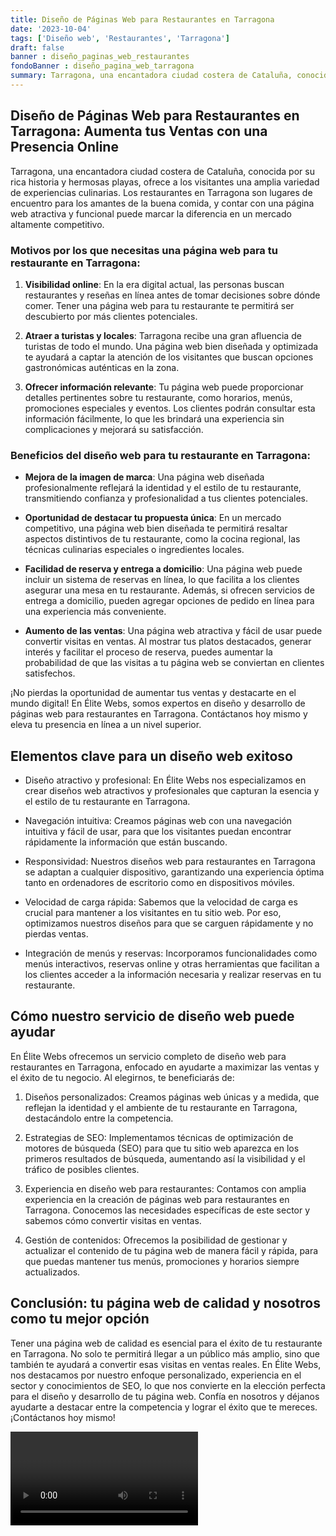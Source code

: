 ```yaml
---
title: Diseño de Páginas Web para Restaurantes en Tarragona
date: '2023-10-04'
tags: ['Diseño web', 'Restaurantes', 'Tarragona']
draft: false
banner : diseño_paginas_web_restaurantes
fondoBanner : diseño_pagina_web_tarragona
summary: Tarragona, una encantadora ciudad costera de Cataluña, conocida por su rica historia y hermosas playas, ofrece a los visitantes una amplia variedad de experiencias culinarias. Los restaurantes en Tarragona son lugares de encuentro para los amantes de la buena comida, y contar con una página web atractiva y funcional puede marcar la diferencia en un mercado altamente competitivo.
---
```


## Diseño de Páginas Web para Restaurantes en Tarragona: Aumenta tus Ventas con una Presencia Online

Tarragona, una encantadora ciudad costera de Cataluña, conocida por su rica historia y hermosas playas, ofrece a los visitantes una amplia variedad de experiencias culinarias. Los restaurantes en Tarragona son lugares de encuentro para los amantes de la buena comida, y contar con una página web atractiva y funcional puede marcar la diferencia en un mercado altamente competitivo.

### Motivos por los que necesitas una página web para tu restaurante en Tarragona:

1. **Visibilidad online**: En la era digital actual, las personas buscan restaurantes y reseñas en línea antes de tomar decisiones sobre dónde comer. Tener una página web para tu restaurante te permitirá ser descubierto por más clientes potenciales.

2. **Atraer a turistas y locales**: Tarragona recibe una gran afluencia de turistas de todo el mundo. Una página web bien diseñada y optimizada te ayudará a captar la atención de los visitantes que buscan opciones gastronómicas auténticas en la zona.

3. **Ofrecer información relevante**: Tu página web puede proporcionar detalles pertinentes sobre tu restaurante, como horarios, menús, promociones especiales y eventos. Los clientes podrán consultar esta información fácilmente, lo que les brindará una experiencia sin complicaciones y mejorará su satisfacción.

### Beneficios del diseño web para tu restaurante en Tarragona:

- **Mejora de la imagen de marca**: Una página web diseñada profesionalmente reflejará la identidad y el estilo de tu restaurante, transmitiendo confianza y profesionalidad a tus clientes potenciales.

- **Oportunidad de destacar tu propuesta única**: En un mercado competitivo, una página web bien diseñada te permitirá resaltar aspectos distintivos de tu restaurante, como la cocina regional, las técnicas culinarias especiales o ingredientes locales.

- **Facilidad de reserva y entrega a domicilio**: Una página web puede incluir un sistema de reservas en línea, lo que facilita a los clientes asegurar una mesa en tu restaurante. Además, si ofrecen servicios de entrega a domicilio, pueden agregar opciones de pedido en línea para una experiencia más conveniente.

- **Aumento de las ventas**: Una página web atractiva y fácil de usar puede convertir visitas en ventas. Al mostrar tus platos destacados, generar interés y facilitar el proceso de reserva, puedes aumentar la probabilidad de que las visitas a tu página web se conviertan en clientes satisfechos.

¡No pierdas la oportunidad de aumentar tus ventas y destacarte en el mundo digital! En Élite Webs, somos expertos en diseño y desarrollo de páginas web para restaurantes en Tarragona. Contáctanos hoy mismo y eleva tu presencia en línea a un nivel superior.

<GifSeo />

<Cta />

## Elementos clave para un diseño web exitoso

- Diseño atractivo y profesional: En Élite Webs nos especializamos en crear diseños web atractivos y profesionales que capturan la esencia y el estilo de tu restaurante en Tarragona.

- Navegación intuitiva: Creamos páginas web con una navegación intuitiva y fácil de usar, para que los visitantes puedan encontrar rápidamente la información que están buscando.

- Responsividad: Nuestros diseños web para restaurantes en Tarragona se adaptan a cualquier dispositivo, garantizando una experiencia óptima tanto en ordenadores de escritorio como en dispositivos móviles.

- Velocidad de carga rápida: Sabemos que la velocidad de carga es crucial para mantener a los visitantes en tu sitio web. Por eso, optimizamos nuestros diseños para que se carguen rápidamente y no pierdas ventas.

- Integración de menús y reservas: Incorporamos funcionalidades como menús interactivos, reservas online y otras herramientas que facilitan a los clientes acceder a la información necesaria y realizar reservas en tu restaurante.

## Cómo nuestro servicio de diseño web puede ayudar

En Élite Webs ofrecemos un servicio completo de diseño web para restaurantes en Tarragona, enfocado en ayudarte a maximizar las ventas y el éxito de tu negocio. Al elegirnos, te beneficiarás de:

1. Diseños personalizados: Creamos páginas web únicas y a medida, que reflejan la identidad y el ambiente de tu restaurante en Tarragona, destacándolo entre la competencia.

2. Estrategias de SEO: Implementamos técnicas de optimización de motores de búsqueda (SEO) para que tu sitio web aparezca en los primeros resultados de búsqueda, aumentando así la visibilidad y el tráfico de posibles clientes.

3. Experiencia en diseño web para restaurantes: Contamos con amplia experiencia en la creación de páginas web para restaurantes en Tarragona. Conocemos las necesidades específicas de este sector y sabemos cómo convertir visitas en ventas.

4. Gestión de contenidos: Ofrecemos la posibilidad de gestionar y actualizar el contenido de tu página web de manera fácil y rápida, para que puedas mantener tus menús, promociones y horarios siempre actualizados.

## Conclusión: tu página web de calidad y nosotros como tu mejor opción

Tener una página web de calidad es esencial para el éxito de tu restaurante en Tarragona. No solo te permitirá llegar a un público más amplio, sino que también te ayudará a convertir esas visitas en ventas reales. En Élite Webs, nos destacamos por nuestro enfoque personalizado, experiencia en el sector y conocimientos de SEO, lo que nos convierte en la elección perfecta para el diseño y desarrollo de tu página web. Confía en nosotros y déjanos ayudarte a destacar entre la competencia y lograr el éxito que te mereces. ¡Contáctanos hoy mismo!

<Video />

<CtaBot job='Restaurantes' city='Tarragona'/>

<Gmaps query='Tarragona+españa+maps' />